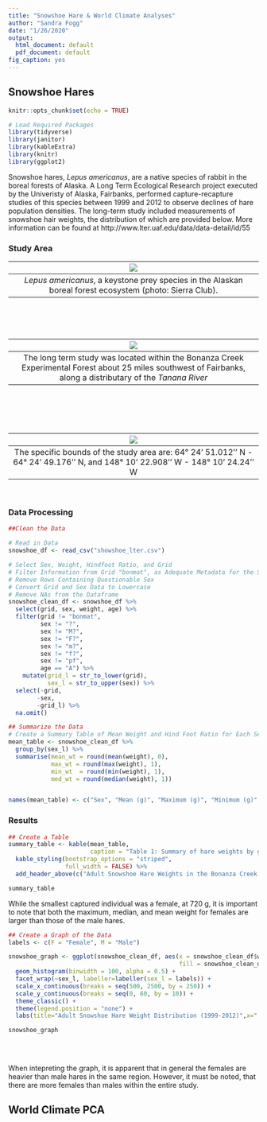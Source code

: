 ```yaml
---
title: "Snowshoe Hare & World Climate Analyses"
author: "Sandra Fogg"
date: "1/26/2020"
output:
  html_document: default
  pdf_document: default
fig_caption: yes
---
```

## Snowshoe Hares
```r
knitr::opts_chunk$set(echo = TRUE)
```

```r
# Load Required Packages
library(tidyverse)
library(janitor)
library(kableExtra)
library(knitr)
library(ggplot2)

```
Snowshoe hares, *Lepus americanus*, are a native species of rabbit in the boreal forests of Alaska. A Long Term Ecological Research project executed by the Univeristy of Alaska, Fairbanks, performed capture-recapture studies of this species between 1999 and 2012 to observe declines of hare population densities. The long-term study included measurements of snowshoe hair weights, the distribution of which are provided below. More information can be found at http://www.lter.uaf.edu/data/data-detail/id/55

### Study Area

|![](/Users/sandra/Documents/MESM Year 1/GitHub/snowshoe_hares/snowhare.png) |
|:--:| 
|  *Lepus americanus*, a keystone prey species in the Alaskan boreal forest ecosystem (photo: Sierra Club). |

<br>
<br>
<br>

|![](/Users/sandra/Documents/MESM Year 1/GitHub/snowshoe_hares/map1.png) |
|:--:| 
|The long term study was located within the Bonanza Creek Experimental Forest about 25 miles southwest of Fairbanks, along a distributary of the *Tanana River*| 
<br>
<br>

<br>

|![](/Users/sandra/Documents/MESM Year 1/GitHub/snowshoe_hares/map2.png) |
|:--:|
|The specific bounds of the study area are: 64° 24' 51.012'' N - 64° 24' 49.176'' N, and 148° 10' 22.908'' W - 148° 10' 24.24'' W |
<br>

### Data Processing
```r
##Clean the Data

# Read in Data
snowshoe_df <- read_csv("showshoe_lter.csv")

# Select Sex, Weight, Hindfoot Ratio, and Grid 
# Filter Information from Grid "bonmat", as Adequate Metadata for the Site is Unavailable
# Remove Rows Containing Questionable Sex
# Convert Grid and Sex Data to Lowercase
# Remove NAs from the Dataframe
snowshoe_clean_df <- snowshoe_df %>% 
  select(grid, sex, weight, age) %>% 
  filter(grid != "bonmat",
         sex != "?",
         sex != "M?",
         sex != "F?",
         sex != "m?",
         sex != "f?",
         sex != "pf",
         age == "A") %>%
    mutate(grid_l = str_to_lower(grid),
           sex_l = str_to_upper(sex)) %>% 
  select(-grid,
        -sex,
        -grid_l) %>% 
  na.omit()

```

```r
## Summarize the Data
# Create a Summary Table of Mean Weight and Hind Foot Ratio for Each Sex
mean_table <- snowshoe_clean_df %>% 
  group_by(sex_l) %>% 
  summarise(mean_wt = round(mean(weight), 0),
            max_wt = round(max(weight), 1),
            min_wt  = round(min(weight), 1),
            med_wt = round(median(weight), 1))


names(mean_table) <- c("Sex", "Mean (g)", "Maximum (g)", "Minimum (g)", "Median (g)") 
```

### Results
```r
## Create a Table
summary_table <- kable(mean_table,
                       caption = "Table 1: Summary of hare weights by gender") %>% 
  kable_styling(bootstrap_options = "striped", 
                full_width = FALSE) %>% 
  add_header_above(c("Adult Snowshoe Hare Weights in the Bonanza Creek Experimental Forest" = 5)) 

summary_table
```
While the smallest captured individual was a female, at 720 g, it is important to note that both the maximum, median, and mean weight for females are larger than those of the male hares.

```r
## Create a Graph of the Data
labels <- c(F = "Female", M = "Male")

snowshoe_graph <- ggplot(snowshoe_clean_df, aes(x = snowshoe_clean_df$weight, color = snowshoe_clean_df$sex_l, 
                                                fill = snowshoe_clean_df$sex_l), caption = "Figure 1: Distribution of all hare weights by gender") +
  geom_histogram(binwidth = 100, alpha = 0.5) + 
  facet_wrap(~sex_l, labeller=labeller(sex_l = labels)) +
  scale_x_continuous(breaks = seq(500, 2500, by = 250)) +
  scale_y_continuous(breaks = seq(0, 60, by = 10)) +
  theme_classic() +
  theme(legend.position = "none") +
  labs(title="Adult Snowshoe Hare Weight Distribution (1999-2012)",x=" Weight (g)", y = "Number of Individuals", legend.title= "Sex")

snowshoe_graph

                         

```
<br>
When intepreting the graph, it is apparent that in general the females are heavier than male hares in the same region.  However, it must be noted, that there are more females than males within the entire study. 

</pagebreak>

## World Climate PCA
